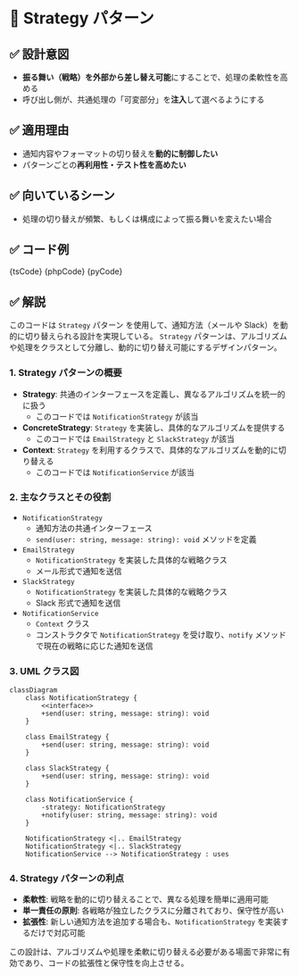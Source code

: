 

# 🧩 Strategy パターン

## ✅ 設計意図

- **振る舞い（戦略）を外部から差し替え可能**にすることで、処理の柔軟性を高める
- 呼び出し側が、共通処理の「可変部分」を**注入**して選べるようにする

## ✅ 適用理由

- 通知内容やフォーマットの切り替えを**動的に制御したい**
- パターンごとの**再利用性・テスト性を高めたい**

## ✅ 向いているシーン

- 処理の切り替えが頻繁、もしくは構成によって振る舞いを変えたい場合

## ✅ コード例

<Tabs groupId="language">
  <TabItem value="ts" label="TypeScript">
    <CodeBlock language="ts">{tsCode}</CodeBlock>
  </TabItem>
  <TabItem value="php" label="PHP">
    <CodeBlock language="php">{phpCode}</CodeBlock>
  </TabItem>
  <TabItem value="python" label="Python">
    <CodeBlock language="python">{pyCode}</CodeBlock>
  </TabItem>
</Tabs>

## ✅ 解説

このコードは `Strategy` パターン を使用して、通知方法（メールや Slack）を動的に切り替えられる設計を実現している。
`Strategy` パターンは、アルゴリズムや処理をクラスとして分離し、動的に切り替え可能にするデザインパターン。

### 1. Strategy パターンの概要

- **Strategy**: 共通のインターフェースを定義し、異なるアルゴリズムを統一的に扱う
  - このコードでは `NotificationStrategy` が該当
- **ConcreteStrategy**: `Strategy` を実装し、具体的なアルゴリズムを提供する
  - このコードでは `EmailStrategy` と `SlackStrategy` が該当
- **Context**: `Strategy` を利用するクラスで、具体的なアルゴリズムを動的に切り替える
  - このコードでは `NotificationService` が該当

### 2. 主なクラスとその役割

- `NotificationStrategy`
  - 通知方法の共通インターフェース
  - `send(user: string, message: string): void` メソッドを定義
- `EmailStrategy`
  - `NotificationStrategy` を実装した具体的な戦略クラス
  - メール形式で通知を送信
- `SlackStrategy`
  - `NotificationStrategy` を実装した具体的な戦略クラス
  - Slack 形式で通知を送信
- `NotificationService`
  - `Context` クラス
  - コンストラクタで `NotificationStrategy` を受け取り、`notify` メソッドで現在の戦略に応じた通知を送信

### 3. UML クラス図

```mermaid
classDiagram
    class NotificationStrategy {
        <<interface>>
        +send(user: string, message: string): void
    }

    class EmailStrategy {
        +send(user: string, message: string): void
    }

    class SlackStrategy {
        +send(user: string, message: string): void
    }

    class NotificationService {
        -strategy: NotificationStrategy
        +notify(user: string, message: string): void
    }

    NotificationStrategy <|.. EmailStrategy
    NotificationStrategy <|.. SlackStrategy
    NotificationService --> NotificationStrategy : uses
```

### 4. Strategy パターンの利点

- **柔軟性**: 戦略を動的に切り替えることで、異なる処理を簡単に適用可能
- **単一責任の原則**: 各戦略が独立したクラスに分離されており、保守性が高い
- **拡張性**: 新しい通知方法を追加する場合も、`NotificationStrategy` を実装するだけで対応可能

この設計は、アルゴリズムや処理を柔軟に切り替える必要がある場面で非常に有効であり、コードの拡張性と保守性を向上させる。
